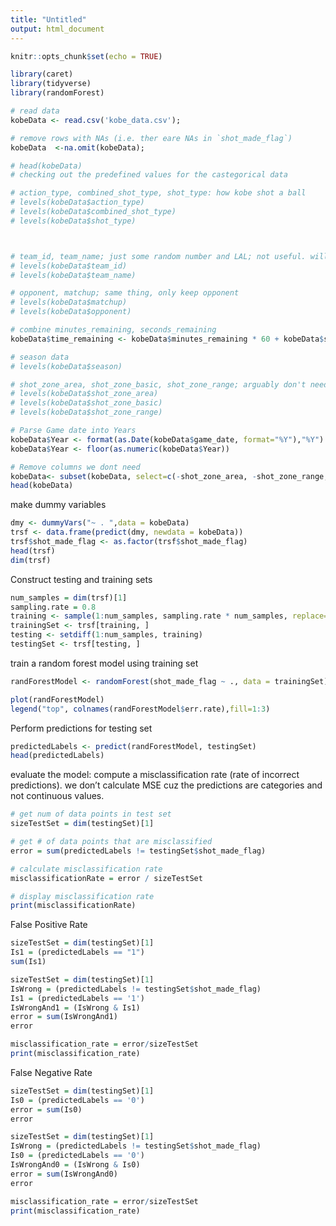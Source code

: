 ```yaml
---
title: "Untitled"
output: html_document
---
```


```r
knitr::opts_chunk$set(echo = TRUE)
```

```r
library(caret)
library(tidyverse)
library(randomForest)

# read data
kobeData <- read.csv('kobe_data.csv');

# remove rows with NAs (i.e. ther eare NAs in `shot_made_flag`)
kobeData  <-na.omit(kobeData);

# head(kobeData)
# checking out the predefined values for the castegorical data

# action_type, combined_shot_type, shot_type: how kobe shot a ball
# levels(kobeData$action_type)
# levels(kobeData$combined_shot_type)
# levels(kobeData$shot_type)



# team_id, team_name; just some random number and LAL; not useful. will omit
# levels(kobeData$team_id)
# levels(kobeData$team_name)

# opponent, matchup; same thing, only keep opponent
# levels(kobeData$matchup)
# levels(kobeData$opponent)

# combine minutes_remaining, seconds_remaining
kobeData$time_remaining <- kobeData$minutes_remaining * 60 + kobeData$seconds_remaining

# season data
# levels(kobeData$season)

# shot_zone_area, shot_zone_basic, shot_zone_range; arguably don't need these because we have lat, long, loc_x, loc_y
# levels(kobeData$shot_zone_area)
# levels(kobeData$shot_zone_basic)
# levels(kobeData$shot_zone_range)

# Parse Game date into Years 
kobeData$Year <- format(as.Date(kobeData$game_date, format="%Y"),"%Y")
kobeData$Year <- floor(as.numeric(kobeData$Year))

# Remove columns we dont need
kobeData<- subset(kobeData, select=c(-shot_zone_area, -shot_zone_range, -shot_zone_basic, -action_type,-game_date,-game_id,-team_id,-team_name,-matchup, -season, -minutes_remaining, -seconds_remaining))
head(kobeData)
```

make dummy variables
```r
dmy <- dummyVars("~ . ",data = kobeData)
trsf <- data.frame(predict(dmy, newdata = kobeData))
trsf$shot_made_flag <- as.factor(trsf$shot_made_flag)
head(trsf)
dim(trsf)
```

Construct testing and training sets 
```r
num_samples = dim(trsf)[1]
sampling.rate = 0.8
training <- sample(1:num_samples, sampling.rate * num_samples, replace=FALSE)
trainingSet <- trsf[training, ]
testing <- setdiff(1:num_samples, training)
testingSet <- trsf[testing, ]
```

train a random forest model using training set
```r
randForestModel <- randomForest(shot_made_flag ~ ., data = trainingSet)
```

```r
plot(randForestModel)
legend("top", colnames(randForestModel$err.rate),fill=1:3)
```

Perform predictions for testing set
```r
predictedLabels <- predict(randForestModel, testingSet)
head(predictedLabels)
```

evaluate the model: compute a misclassification rate (rate of incorrect predictions). we don't calculate MSE cuz the predictions are categories and not continuous values.

```r
# get num of data points in test set
sizeTestSet = dim(testingSet)[1]

# get # of data points that are misclassified
error = sum(predictedLabels != testingSet$shot_made_flag)

# calculate misclassification rate
misclassificationRate = error / sizeTestSet

# display misclassification rate
print(misclassificationRate)
```

False Positive Rate
```r
sizeTestSet = dim(testingSet)[1]
Is1 = (predictedLabels == "1")
sum(Is1)
```

```r
sizeTestSet = dim(testingSet)[1]
IsWrong = (predictedLabels != testingSet$shot_made_flag)
Is1 = (predictedLabels == '1')
IsWrongAnd1 = (IsWrong & Is1)
error = sum(IsWrongAnd1)
error 

misclassification_rate = error/sizeTestSet
print(misclassification_rate)
```

False Negative Rate
```r
sizeTestSet = dim(testingSet)[1]
Is0 = (predictedLabels == '0')
error = sum(Is0)
error
```

```r
sizeTestSet = dim(testingSet)[1]
IsWrong = (predictedLabels != testingSet$shot_made_flag)
Is0 = (predictedLabels == '0')
IsWrongAnd0 = (IsWrong & Is0)
error = sum(IsWrongAnd0)
error

misclassification_rate = error/sizeTestSet
print(misclassification_rate)
```
